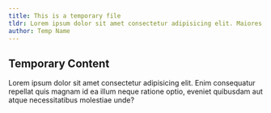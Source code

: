 ```yaml
---
title: This is a temporary file
tldr: Lorem ipsum dolor sit amet consectetur adipisicing elit. Maiores eum minima nemo voluptas magnam iure provident sint.
author: Temp Name
---
```


## Temporary Content

Lorem ipsum dolor sit amet consectetur adipisicing elit. Enim consequatur repellat quis magnam id ea illum neque ratione optio, eveniet quibusdam aut atque necessitatibus molestiae unde?
